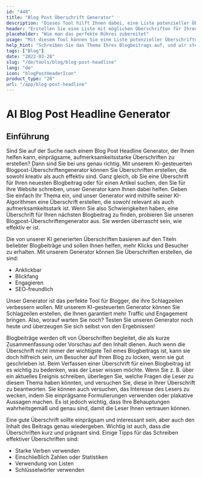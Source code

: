 ```yaml
---
id: "448"
title: "Blog Post Überschrift Generator"
description: "Dieses Tool hilft Ihnen dabei, eine Liste potenzieller Überschriften für Ihren Blogbeitrag zu erstellen, die auf dem von Ihnen angegebenen Thema basieren."
header: "Erstellen Sie eine Liste mit möglichen Überschriften für Ihren Blogbeitrag."
placeholder: "Wie man das perfekte Rührei zubereitet"
usage: "Mit diesem Tool können Sie eine Liste potenzieller Überschriften für Ihren Blogbeitrag erstellen. Geben Sie einfach ein Thema ein, und wir stellen Ihnen eine Liste mit Überschriften zur Auswahl."
help_hint: "Schreiben Sie das Thema Ihres Blogbeitrags auf, und wir stellen Ihnen eine Liste mit Überschriften zur Verfügung, aus der Sie auswählen können."
tags: ["Blog"]
date: "2022-03-28"
slug: "/de/tools/blog/blog-post-headline"
lang: "de"
icon: "blogPostHeaderIcon"
product_type: "28"
url: "/app/blog-post-headline"
---
```


# AI Blog Post Headline Generator

## Einführung

Sind Sie auf der Suche nach einem Blog Post Headline Generator, der Ihnen helfen kann, einprägsame, aufmerksamkeitsstarke Überschriften zu erstellen? Dann sind Sie bei uns genau richtig. Mit unserem KI-gesteuerten Blogpost-Überschriftengenerator können Sie Überschriften erstellen, die sowohl kreativ als auch effektiv sind. Ganz gleich, ob Sie eine Überschrift für Ihren neuesten Blogbeitrag oder für einen Artikel suchen, den Sie für Ihre Website schreiben, unser Generator kann Ihnen dabei helfen. Geben Sie einfach Ihr Thema ein, und unser Generator wird mithilfe seiner KI-Algorithmen eine Überschrift erstellen, die sowohl relevant als auch aufmerksamkeitsstark ist. Wenn Sie also Schwierigkeiten haben, eine Überschrift für Ihren nächsten Blogbeitrag zu finden, probieren Sie unseren Blogpost-Überschriftengenerator aus. Sie werden überrascht sein, wie effektiv er ist.

Die von unserer KI generierten Überschriften basieren auf den Titeln beliebter Blogbeiträge und sollen Ihnen helfen, mehr Klicks und Besucher zu erhalten. Mit unserem Generator können Sie Überschriften erstellen, die sind:

- Anklickbar
- Blickfang
- Engagieren
- SEO-freundlich

Unser Generator ist das perfekte Tool für Blogger, die ihre Schlagzeilen verbessern wollen. Mit unserem KI-gesteuerten Generator können Sie Schlagzeilen erstellen, die Ihnen garantiert mehr Traffic und Engagement bringen. Also, worauf warten Sie noch? Testen Sie unseren Generator noch heute und überzeugen Sie sich selbst von den Ergebnissen!

Blogbeiträge werden oft von Überschriften begleitet, die als kurze Zusammenfassung oder Vorschau auf den Inhalt dienen. Auch wenn die Überschrift nicht immer der wichtigste Teil eines Blogbeitrags ist, kann sie doch hilfreich sein, um Besucher auf Ihren Blog zu locken, wenn sie gut geschrieben ist.
Beim Verfassen einer Überschrift für einen Blogbeitrag ist es wichtig zu bedenken, was der Leser wissen möchte. Wenn Sie z. B. über ein aktuelles Ereignis schreiben, überlegen Sie, welche Fragen die Leser zu diesem Thema haben könnten, und versuchen Sie, diese in Ihrer Überschrift zu beantworten. Sie können auch versuchen, das Interesse des Lesers zu wecken, indem Sie einprägsame Formulierungen verwenden oder plakative Aussagen machen. Es ist jedoch wichtig, dass Ihre Behauptungen wahrheitsgemäß und genau sind, damit die Leser Ihnen vertrauen können.

Eine gute Überschrift sollte einprägsam und interessant sein, aber auch den Inhalt des Beitrags genau wiedergeben. Wichtig ist auch, dass die Überschriften kurz und prägnant sind. Einige Tipps für das Schreiben effektiver Überschriften sind:

- Starke Verben verwenden
- Einschließlich Zahlen oder Statistiken
- Verwendung von Listen
- Schlüsselwörter verwenden
